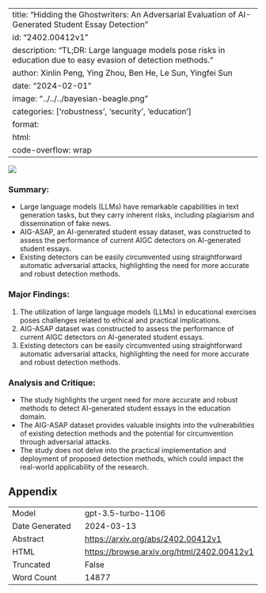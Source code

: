 
---
title: "Hidding the Ghostwriters: An Adversarial Evaluation of AI-Generated Student Essay Detection"
id: "2402.00412v1"
description: "TL;DR: Large language models pose risks in education due to easy evasion of detection methods."
author: Xinlin Peng, Ying Zhou, Ben He, Le Sun, Yingfei Sun
date: "2024-02-01"
image: "../../../bayesian-beagle.png"
categories: ['robustness', 'security', 'education']
format:
  html:
    code-overflow: wrap
---

![](../../../bayesian-beagle.png)

### **Summary:**
- Large language models (LLMs) have remarkable capabilities in text generation tasks, but they carry inherent risks, including plagiarism and dissemination of fake news.
- AIG-ASAP, an AI-generated student essay dataset, was constructed to assess the performance of current AIGC detectors on AI-generated student essays.
- Existing detectors can be easily circumvented using straightforward automatic adversarial attacks, highlighting the need for more accurate and robust detection methods.

### Major Findings:
1. The utilization of large language models (LLMs) in educational exercises poses challenges related to ethical and practical implications.
2. AIG-ASAP dataset was constructed to assess the performance of current AIGC detectors on AI-generated student essays.
3. Existing detectors can be easily circumvented using straightforward automatic adversarial attacks, highlighting the need for more accurate and robust detection methods.

### Analysis and Critique:
- The study highlights the urgent need for more accurate and robust methods to detect AI-generated student essays in the education domain.
- The AIG-ASAP dataset provides valuable insights into the vulnerabilities of existing detection methods and the potential for circumvention through adversarial attacks.
- The study does not delve into the practical implementation and deployment of proposed detection methods, which could impact the real-world applicability of the research.

## Appendix

|          |          |
|----------|----------|
| Model     | gpt-3.5-turbo-1106       |
| Date Generated     | 2024-03-13       |
| Abstract | [https://arxiv.org/abs/2402.00412v1](https://arxiv.org/abs/2402.00412v1)        |
| HTML     | [https://browse.arxiv.org/html/2402.00412v1](https://browse.arxiv.org/html/2402.00412v1)       |
| Truncated       | False       |
| Word Count       | 14877       |